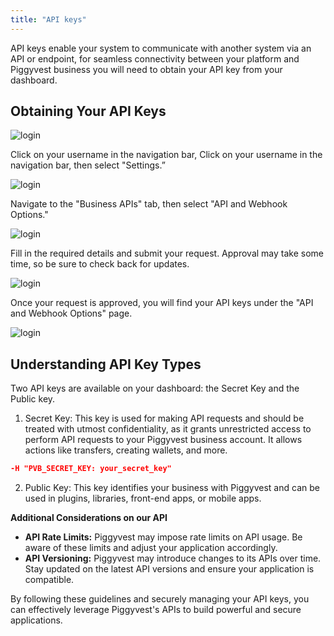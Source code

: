 ```yaml
---
title: "API keys"
---
```


API keys enable your system to communicate with another system via an API or endpoint, for seamless connectivity between your platform and Piggyvest business you will need to obtain your API key from your dashboard.

## Obtaining Your API Keys

<Steps>
<Step title = "Log in to Your Piggyvest Business Account">

![login](/images/login-piggyvest.png)

</Step>

<Step title = "Navigate to settings">

Click on your username in the navigation bar, Click on your username in the navigation bar, then select "Settings.”

![login](/images/piggyvest-settings.png)

</Step>

<Step title="Access API and Webhook Options">

Navigate to the "Business APIs" tab, then select "API and Webhook Options."

![login](/images/api-webhooks.png)

</Step>

<Step title = "Submit your request">

Fill in the required details and submit your request. Approval may take some time, so be sure to check back for updates.

![login](/images/request-api-key.png)

</Step>

<Step title ="Retrieve API keys">

Once your request is approved, you will find your API keys under the "API and Webhook Options" page.

![login](/images/api-key.png)

</Step>

</Steps>

## Understanding API Key Types

Two API keys are available on your dashboard: the Secret Key and the Public key.

1. Secret Key: This key is used for making API requests and should be treated with utmost confidentiality, as it grants unrestricted access to perform API requests to your Piggyvest business account. It allows actions like transfers, creating wallets, and more.

```json
-H "PVB_SECRET_KEY: your_secret_key"
```

2. Public Key: This key identifies your business with Piggyvest and can be used in plugins, libraries, front-end apps, or mobile apps.

**Additional Considerations on our API**

- **API Rate Limits:** Piggyvest may impose rate limits on API usage. Be aware of these limits and adjust your application accordingly.
- **API Versioning:** Piggyvest may introduce changes to its APIs over time. Stay updated on the latest API versions and ensure your application is compatible.

By following these guidelines and securely managing your API keys, you can effectively leverage Piggyvest's APIs to build powerful and secure applications.
